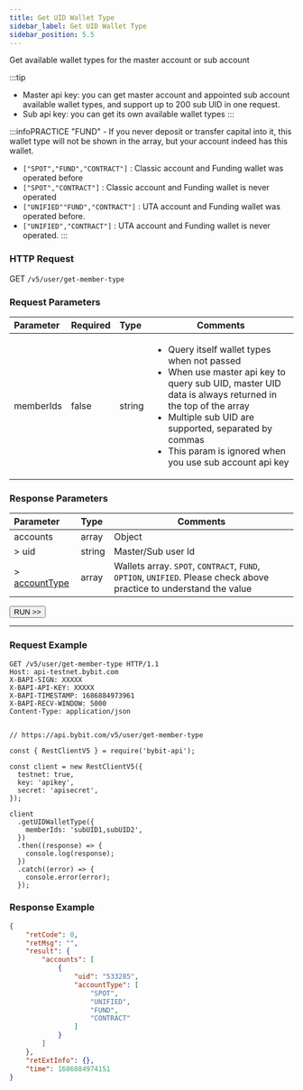 ```yaml
---
title: Get UID Wallet Type
sidebar_label: Get UID Wallet Type
sidebar_position: 5.5
---
```

Get available wallet types for the master account or sub account

:::tip
* Master api key: you can get master account and appointed sub account available wallet types, and support up to 200 sub UID in one request.
* Sub api key: you can get its own available wallet types
:::

:::infoPRACTICE
"FUND" - If you never deposit or transfer capital into it, this wallet type will not be shown in the array, but your account indeed has this wallet.
* `["SPOT","FUND","CONTRACT"]` : Classic account and Funding wallet was operated before
* `["SPOT","CONTRACT"]` : Classic account and Funding wallet is never operated
* `["UNIFIED""FUND","CONTRACT"]` : UTA account and Funding wallet was operated before.
* `["UNIFIED","CONTRACT"]` : UTA account and Funding wallet is never operated.
:::

### HTTP Request
GET `/v5/user/get-member-type`

### Request Parameters
| Parameter | Required | Type | Comments|
|:----- |:-------|:-----|------ |
|memberIds |false |string |<ul><li>Query itself wallet types when not passed</li><li>When use master api key to query sub UID, master UID data is always returned in the top of the array</li><li>Multiple sub UID are supported, separated by commas</li><li>This param is ignored when you use sub account api key</li></ul>|

### Response Parameters
| Parameter | Type | Comments|
|:----- |:-----|----- |
|accounts |array |Object |
|> uid |string |Master/Sub user Id |
|> [accountType](../enum#accounttype) |array |Wallets array. `SPOT`, `CONTRACT`, `FUND`, `OPTION`, `UNIFIED`. Please check above practice to understand the value|

<a href="/api-explorer/v5/user/wallet-type"><Button>RUN >></Button></a>

---

### Request Example

<Tabs groupId="programming-languages">
<TabItem value="http" label="HTTP">

```http
GET /v5/user/get-member-type HTTP/1.1
Host: api-testnet.bybit.com
X-BAPI-SIGN: XXXXX
X-BAPI-API-KEY: XXXXX
X-BAPI-TIMESTAMP: 1686884973961
X-BAPI-RECV-WINDOW: 5000
Content-Type: application/json
```

</TabItem>
<TabItem value="python" label="Python">

```python

```

</TabItem>

<TabItem value="Node" label="Node.js">

```n4js
// https://api.bybit.com/v5/user/get-member-type

const { RestClientV5 } = require('bybit-api');

const client = new RestClientV5({
  testnet: true,
  key: 'apikey',
  secret: 'apisecret',
});

client
  .getUIDWalletType({
    memberIds: 'subUID1,subUID2',
  })
  .then((response) => {
    console.log(response);
  })
  .catch((error) => {
    console.error(error);
  });
```

</TabItem>
</Tabs>

### Response Example

```json
{
    "retCode": 0,
    "retMsg": "",
    "result": {
        "accounts": [
            {
                "uid": "533285",
                "accountType": [
                    "SPOT",
                    "UNIFIED",
                    "FUND",
                    "CONTRACT"
                ]
            }
        ]
    },
    "retExtInfo": {},
    "time": 1686884974151
}
```
